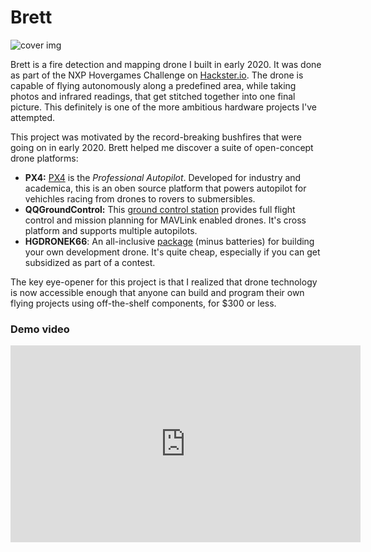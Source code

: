 
# Brett

![cover img](/images/projects/brett/banner.png)

Brett is a fire detection and mapping drone I built in early 2020. It was done as part of the NXP Hovergames Challenge on [Hackster.io](https://www.hackster.io/jonathan-xu/brett-the-fire-mapping-drone-94fc1c). The drone is capable of flying autonomously along a predefined area, while taking photos and infrared readings, that get stitched together into one final picture. This definitely is one of the more ambitious hardware projects I've attempted.

This project was motivated by the record-breaking bushfires that were going on in early 2020. Brett helped me discover a suite of open-concept drone platforms:

- **PX4:** [PX4](https://docs.px4.io/master/en/) is the _Professional Autopilot_. Developed for industry and academica, this is an oben source platform that powers autopilot for vehichles racing from drones to rovers to submersibles.
- **QQGroundControl:** This [ground control station](http://qgroundcontrol.com/) provides full flight control and mission planning for MAVLink enabled drones. It's cross platform and supports multiple autopilots.
- **HGDRONEK66**: An all-inclusive [package](https://www.nxp.com/design/designs/nxp-hovergames-drone-kit-including-rddrone-fmuk66-and-peripherals:KIT-HGDRONEK66) (minus batteries) for building your own development drone. It's quite cheap, especially if you can get subsidized as part of a contest.

The key eye-opener for this project is that I realized that drone technology is now accessible enough that anyone can build and program their own flying projects using off-the-shelf components, for $300 or less.

### Demo video

<div style={{ position: "relative", paddingBottom: "56.25%", height: 0 }}>
  <iframe
    width="560"
    height="315"
    src="https://www.youtube.com/embed/GvcmGiL-naw"
    frameborder="0"
    style={{
      position: "absolute",
      top: 0,
      left: 0,
      width: "100%",
      height: "100%",
    }}
    allowfullscreen
  />
</div>

#

### Flight video

<div style={{ position: "relative", paddingBottom: "56.25%", height: 0 }}>
  <iframe
    width="560"
    height="315"
    src="https://www.youtube.com/embed/IL5uXbhU5dQ"
    frameborder="0"
    style={{
      position: "absolute",
      top: 0,
      left: 0,
      width: "100%",
      height: "100%",
    }}
    allowfullscreen
  />
</div>

---

# Tutorial

I'll actually cover the build process for the project, in tutorial format. If you get the parts, you could replicate this!

## The project

Our solution is to build a drone-based forest fire charting system, that is capable of flying through a predefined path autonomously. The benefits of this approach is that it is relatively cost-effective, while still allowing for a good resolution with a high degree of control. Most importantly, the data captured by drones on site is very time-relevant, as it can be retrieved as soon as the drone completes its flight mission.

The project, BRETT, consists of two main parts:

1. The drone captures images of the area below it at a constant rate, and stores it in an SD card. Then, the data is stitched together, and cropped to a proper rectangular shape using Python OpenCV. This provides the visual map that firefighters and rescue teams can use to determine where the fire is, relative to landmarks such as towns.

2. The drone captures infrared readings from the position below it at a constant rate, and stores the value along with a timestamp and GPS position in an SD card. This data is then reconstructed using Python Numpy to create a heatmap of measured infrared emissions with respect to position.

The heatmap is then overlayed on top of the stitched aerial image, to create an intuitive view of the current status of the forest fire.

## 1. Assembling the drone

The majority of the hardware parts are included as part of the HoverGames drone development kit. The kit contents included the drone frame, the brushless motors and rootrs, the basic tools, the NXP Flight Management Unit (FMU), PixHawk GPS module, radio controller, telemetry radios, debuggers, an NXP Rapid IoT device, a Melexis IR sensor, and a 3S/4S battery charger.

<Carousel autoplay>
  <img src="/images/projects/brett/materials1.jpg" />
  <img src="/images/projects/brett/materials2.jpg" />
  <img src="/images/projects/brett/materials3.jpg" />
</Carousel>

_Unpacking pictures_

_Not included items:_

The kit does not include a few important items. Specifically, I bought the following separately:

- Zip ties (which have been used a lot on this project!)
- [3S 11.1V 5000mah battery](https://hobbyking.com/en_us/turnigy-5000mah-3s-20c-lipo-pack-xt-90.html) (the drone uses an XT-60 port, so you may need an adapter based on the battery you got)
- Raspberry Pi Zero W
- SD card for the Raspberry Pi
- Raspberry Pi Camera

I followed the hardware assembly exactly as described on the [HoverGames documentation](https://nxp.gitbook.io/hovergames/), specifically the sections listed below:

- [Assembly](https://nxp.gitbook.io/hovergames/userguide/assembly)
- [Radio Controller Setup](https://nxp.gitbook.io/hovergames/userguide/radio-controller-setup)
- [Programming FMUK66 for first use](https://nxp.gitbook.io/hovergames/userguide/programming)
- [PX4 configuration using Qgroundcontrol](https://nxp.gitbook.io/hovergames/userguide/qgroundcontrol)

Here are some pictures of the final product:

<Carousel autoplay>
  <img src="/images/projects/brett/assembled1.jpg" />
  <img src="/images/projects/brett/assembled2.jpg" />
  <img src="/images/projects/brett/assembled3.jpg" />
</Carousel>

#

## 2. Image capture on the raspberry pi

Although the kit included a Pixy2 smart vision camera, it turned out to be unsuitable for the project. The camera focuses on object and feature tracking, and its resolution was not high enough to take photos of the landscape from a high altitude. As such, we decided to use a PiCamera, which offered a 5MP resolution in a very to use interface.

Given the use case of the drone in the field, the Pi would need to be run headless and without any external SSH connection. So I set up the Pi Zero so that it could capture photos at regular intervals, and controlled headless without ssh.

The way this was done was by programming the Raspberry Pi so that it supported control by GPIO pins. Here's how it was done:

The raspberry pi runs a preset python script at boot.
The user connects a jumper wire between BCM pins 16 to 21 to start image capture.
The pi creates a new directory to store the images, and automatically captures images every 2 seconds.
The pi stops capture whenever pins 16 and 21 are disconnected, and captures in a new directory whenever they are reconnected.
The pi stops capture and safely shuts down when BCM pins 20 and 21 are connected.
Here's how to properly set up a new Raspberry Pi Zero W:

1. Flash Raspbian on to an SD card using Balena Etcher as outlined [here](https://www.raspberrypi.org/documentation/installation/installing-images/).

2. Insert the SD card in your computer. Open the /boot directory, and create an empty file named **ssh**. This allows the Pi to enable SSH connection when it boots up.

3. Create a file called **wpa_supplicant.conf** in the same directory, with the following content:

```bash
ctrl_interface=DIR=/var/run/wpa_supplicant GROUP=netdev
update_config=1
country=US

network={
     ssid="Your network name/SSID"
     psk="Your WPA/WPA2 security key"
     key_mgmt=WPA-PSK
}
```

Replace the country code ([alpha 2 code](https://www.iban.com/country-codes)), ssid, and psk variables. There is an example wpa_supplicant.conf example on the public github listed below.

This will let the Pi automatically connect to your network, with SSH enabled.

4. Connect the Pi Camera to the Pi Zero using a ribbon cable compatible with the Pi Zero. Insert the SD card, and boot the Pi by plugging it in to a microUSB power source.

5. On your computer, install an SSH client like [PuTTY](https://www.putty.org/). On your computer, connect to the Pi via SSH by setting the target IP to **raspberrypi.local**, with the target port set to **20**. Once connected, you will be prompted to login. Enter **pi** as the username, and **raspberry** as the password.

6. Next, on your computer, git clone the project code at https://github.com/jonxuxu/BRETT. Using an FTP client like [Filezilla](https://filezilla-project.org/), connect to the Raspberry Pi, and move the capture.py from the /camera folder on the repsitory to the Documents folder on the raspberry pi;

7. On your SSH terminal to the Pi, run the following:

```bash
sudo raspi-config
```

Select _InterfacingOptions_, select _Camera_, and enable the camera.

Now run the following:

```bash
sudo apt-get update
sudo apt-get install python-picamera python3-picamera
sudo apt-get upgrade
sudo rpi-update
```

This updates the Pi and install the python libraries needed for image capture. Then reboot the pi by running:

```bash
sudo reboot
```

The SSH terminal will disconnect so you will need to reconnect to the Pi.

Set up autorun on boot for capture.py by running:

```bash
sudo nano /etc/rc.local
```

In the editor, add the following to the end of the file:

```bash
sudo python /home/pi/Documents/capture.py
```

Now the Raspberry Pi will capture images on boot if BCM pins 16 to 21 are connected, and shutdown if BCM pins 20 and 21 are connected.

Pictures will be stored in the / directory. (just the forward slash)

## 3. IR sensing on the Melexis

Infrared sensing is done on the [Melexis MLX90614 IR sensor](https://nxp.gitbook.io/hovergames/addons/melexis-mlx90614), which has been generously provided as part of the contest kit. Connect the sensor to the FMU's I2C/NFC 5 pin connection, using the provided JST cable. Affix the sensor and the RPI using zipties.

We interfaced with the sensor by writing an onboard application on the PX4. Here's [the documentation](https://dev.px4.io/master/en/apps/hello_sky.html).

The sensor data collection program on the flight management unit was written in C++, using PX4 header files, and stored in the **/fmu-programs** folder. First, the **hg_temp.cpp** class was written to get temperature data from the sensor. Then, the **module.cpp** class was written to create the main program that would run in the background. The program would poll for drone position data, and every 5 seconds if data was received, grab temperature data and write to a text file saved on the microSD. The program could be started and stopped at any moment, and the user could pass a parameter [-n] to indicate where they wanted the data to be saved.

To upload the code to the FMU;

- Power on the drone and FMU by plugging in the battery.
- Connect the other telemetry unit to your computer, via the provided Micro-USB to USB-A cable.
- Build the files in **fmu-programs/project_brett**
- Launch [QGroundControl](http://qgroundcontrol.com/), upload the new firmware as described [here](https://docs.qgroundcontrol.com/en/SetupView/Firmware.html):

Significant challenges were encountered in deploying the code to the drone, as well as writing to the text file without crashing the program. Initially, deploying custom firmware would break the drone’s ability to fly. This was remedied by following the PX4 guide instead of the NXP Hovergames guide and reinstalling the required software natively instead of running a VirtualBox instance. Program crashes due to writing to a text file were partly remedied by using fputs() instead of fprintf().

## 4. Flight

To test the project with real data, we started a controlled campfire. We turned on the camera and IR capture, and armed the drone. It was then flown manually at first to test the sensors, and then flown automatically with a preplanned flight from QGroundControl.

<Carousel autoplay>
  <img src="/images/projects/brett/setup1.jpg" />
  <img src="/images/projects/brett/setup2.jpg" />
</Carousel>

Due to time constraints, we used the QGroundControl flight interface to manually plan a mission for autopilot. We set the waypoiont heights to 20m, and made sure that the path was free of obstacles.

1. Click the third icon from the left on the top bar to access mission planning.

![flight 1](/images/projects/brett/flight1.jfif)

2. On the left pane, click **Pattern**, then **Survey**

![flight 2](/images/projects/brett/flight2.jfif)

3. Drag the waypoints so that you cover the area of interest.

![flight 3](/images/projects/brett/flight3.jfif)

4. Set waypoint height to 20 m above the ground, or whatever is suitable for your landscape, and spacing to a distance that is suitable based on the height of your flight path. The higher the altitude of the drone, the wider you can set the spacing. For our project, 10m was a suitable width.

![flight 4](/images/projects/brett/flight4.jfif)

5. On the Mission Start tab, select the checkbox next to **returntolaunch**, so that your drone returns to the launch location after the mission is over.

## 5. Image stitching and cropping

The image stitching program was written in Python, primarily using the OpenCV library. We used the “createStitcher” and “stitch” methods to combine the images, as well as some helper libraries such as numpy and imutils to make image parsing easier. To combine the heatmap and stitched images, we used the “addWeighted” method from OpenCV to blend the images together. To stitch the images, do the following:

1. Power off the drone and RPI.

2. Copy the IR data and image data from the SD cards in the RPI and FMU to your local computer.

3. Copy the image folder corresponding to your mission of interest, and move it to the **/image-stitching** folder on your clone of the repository. Make sure you have Python and pip installed, and run the following:

```bash
pip install opencv-python
```

4. Open image-stitching.py and replace the inner argument this line:

```bash
imagePaths = sorted(list(paths.list_images("1")))
```

with the name of the your image folder. 5. Stitch the images by running:

```bash
python image-stitching.py
```

6. Crop the stitched image by running:

```bash
python image-cropping.py --image output.png
```

## 6. Heatmap generation

The creation of the infrared heatmap and flight path map was split into three main steps. Firstly, the program had to read in the text file sent to it, which contained information about the drone’s position, as well as ambient and object temperatures. This was done with Python’s built in file in functions. The second task was to parse that information to create a data frame compatible with our graph creating libraries. For the heatmap, it was sufficient to put it into a list, while for the flight path map, the helper function Pandas was used to create and pivot the information. Finally, the formatted data frame was used in conjunction with Seaborn and Matplotlib, two libraries used for data visualization, to create the respective visuals.

Run the following:

```bash
pip install numpy
pip install matplotlib
pip install seaborn
```

Move the **test_flight.txt** that you copied from the drone's SD card, and move it to the **/IRmap** folder. Run the heatmap.py program to generate a visualization of the IR readings. The flightpath.py generates a block-based visualization, based on the drone's position.

![vis 1](/images/projects/brett/vis1.jfif)
_Flight path visualization_
![vis 2](/images/projects/brett/vis2.jfif)
_Heat map visualization_

<Carousel autoplay>
  <img src="/images/projects/brett/vis3.jfif" />
  <img src="/images/projects/brett/vis4.jfif" />
</Carousel>
When the IR heatmap is overlayed on the image, we are able to get the final product!

![vis 5](/images/projects/brett/vis5.jfif)

Overall this has been a very challenging
project, and we are very happy with how it has turned out. We've been able to create
a functional MVP prototype, and with fine tuning and improvements listed below, we
think this could be a great solution to the problem of forest fires.

## Future work

There are many features we wanted to add, but had to omit due to time constraints. Here are the main improvements we would make to the project in the future:

- **Positional capture of image and IR data:** Currently, the camera and IR data is captured separately by the drone and the Raspberry Pi, for reasons explained earlier. However, we can connect the pi to the FMU via I2C or SPI (whenever I can find the proper JST adapters for the FMU), and have the FMU ping the pi whenever it has traveled a set distance. Also, the IR sensor can be triggered based on distance instead of time, allowing for a more continuous
- **More Extensive Testing:** In the interest of time, we were only able to test out our project in a contrived setting, with only one major heat source. In future work, we would like to perform tests in a more realistic setting with multiple large sources of heat. This would give us insights into how we can improve our heatmap generation to be of more use to researchers and fighters.
- **Improved User Interface:** Currently, our project is not user-friendly and requires us to manually run code. We would like to improve the interface of our application to appeal to people with no technical background. Creating an app that allows users to control the drone’s flight and image capture, while running image stitching and heatmap creation on the backend, would be a pragmatic improvement to our current design.
- **Upgrade Hardware:** The current infrared sensors and PiCamera mounted on the Raspberry Pi proved to be limited in their capability to take accurate, usable data. Upgrading to higher quality hardware would improve the quality and level of detail present in the produced heat maps, as we would be able to take a larger volume of more sensitive temperature readings. In addition, higher resolution images would improve the clarity of the produced heatmap and would allow users to visually pinpoint the sources of heat.
- **Implement FirePath Prediction:** A moonshot goal is to create a Tensorflow model that will be able to predict the directions that a forest fire will spread, given graphical info about the surrounding landscape, and the infrared maps. This will create a huge level of utility for asset protection, warning systems, and firefighting.

I hope you found this article insightful. I'll update this article when new features will be added.

---

# Code

Github: https://github.com/jonxuxu/BRETT

---
